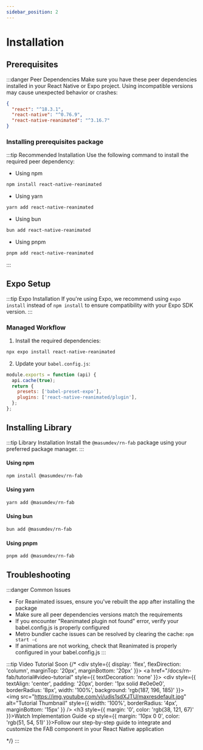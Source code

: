 ```yaml
---
sidebar_position: 2
---
```


# Installation

## Prerequisites

:::danger Peer Dependencies
Make sure you have these peer dependencies installed in your React Native or Expo project. Using incompatible versions may cause unexpected behavior or crashes:

```json
{
  "react": "^18.3.1",
  "react-native": "^0.76.9",
  "react-native-reanimated": "^3.16.7"
}
```

### Installing prerequisites package

:::tip Recommended Installation
Use the following command to install the required peer dependency:
- Using npm
```bash
npm install react-native-reanimated
```
- Using yarn
```bash
yarn add react-native-reanimated
```
- Using bun
```bash
bun add react-native-reanimated
```
- Using pnpm
```bash
pnpm add react-native-reanimated
```
:::

## Expo Setup

:::tip Expo Installation
If you're using Expo, we recommend using `expo install` instead of `npm install` to ensure compatibility with your Expo SDK version.
:::

### Managed Workflow

1. Install the required dependencies:

```bash
npx expo install react-native-reanimated
```

2. Update your `babel.config.js`:

```js
module.exports = function (api) {
  api.cache(true);
  return {
    presets: ['babel-preset-expo'],
    plugins: ['react-native-reanimated/plugin'],
  };
};
```

## Installing Library

:::tip Library Installation
Install the `@masumdev/rn-fab` package using your preferred package manager.
:::

#### Using npm

```bash
npm install @masumdev/rn-fab
```

#### Using yarn

```bash
yarn add @masumdev/rn-fab
```

#### Using bun

```bash
bun add @masumdev/rn-fab
```

#### Using pnpm

```bash
pnpm add @masumdev/rn-fab
```

## Troubleshooting

:::danger Common Issues
- For Reanimated issues, ensure you've rebuilt the app after installing the package
- Make sure all peer dependencies versions match the requirements
- If you encounter "Reanimated plugin not found" error, verify your babel.config.js is properly configured
- Metro bundler cache issues can be resolved by clearing the cache: `npm start -c`
- If animations are not working, check that Reanimated is properly configured in your babel.config.js
:::

:::tip Video Tutorial
Soon
{/* <div style={{ display: 'flex', flexDirection: 'column', marginTop: '20px', marginBottom: '20px' }}>
  <a href="/docs/rn-fab/tutorial#video-tutorial" style={{ textDecoration: 'none' }}>
    <div style={{ textAlign: 'center', padding: '20px', border: '1px solid #e0e0e0', borderRadius: '8px', width: '100%', background: 'rgb(187, 196, 185)' }}>
      <img src="https://img.youtube.com/vi/udjs1sdXJTU/maxresdefault.jpg" alt="Tutorial Thumbnail" style={{ width: '100%', borderRadius: '4px', marginBottom: '15px' }} />
      <h3 style={{ margin: '0', color: 'rgb(38, 121, 67)' }}>Watch Implementation Guide</h3>
      <p style={{ margin: '10px 0 0', color: 'rgb(51, 54, 51)' }}>Follow our step-by-step guide to integrate and customize the FAB component in your React Native application</p>
    </div>
  </a>
</div> */}
:::